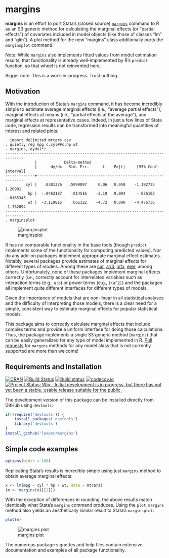 # margins #

**margins** is an effort to port Stata's (closed source) [`margins`](http://www.stata.com/help.cgi?margins) command to R as an S3 generic method for calculating the marginal effects (or "partial effects") of covariates included in model objects (like those of classes "lm" and "glm"). A plot method for the new "margins" class additionally ports the `marginsplot` command.

Note: While `margins` also implements fitted values from model estimation results, that functionality is already well-implemented by R's `predict` function, so that wheel is not reinvented here.

Bigger note: This is a work-in-progress. Trust nothing.

## Motivation ##

With the introduction of Stata's `margins` command, it has become incredibly simple to estimate average marginal effects (i.e., "average partial effects"), marginal effects at means (i.e., "partial effects at the average"), and marginal effects at representative cases. Indeed, in just a few lines of Stata code, regression results can be transformed into meaningful quantities of interest and related plots:

```
. import delimited mtcars.csv
. quietly reg mpg c.cyl##c.hp wt
. margins, dydx(*)
------------------------------------------------------------------------------
             |            Delta-method
             |      dy/dx   Std. Err.      t    P>|t|     [95% Conf. Interval]
-------------+----------------------------------------------------------------
         cyl |   .0381376   .5998897     0.06   0.950    -1.192735     1.26901
          hp |  -.0463187    .014516    -3.19   0.004     -.076103   -.0165343
          wt |  -3.119815    .661322    -4.72   0.000    -4.476736   -1.762894
------------------------------------------------------------------------------
. marginsplot
```

![marginsplot](http://i.imgur.com/VhoaFGp.png)

R has no comparable functionality in the base tools (though `predict` implements some of the functionality for computing predicted values). Nor do any add-on packages implement appropriate marginal effect estimates. Notably, several packages provide estimates of marginal effects for different types of models. Among these are [car](http://cran.r-project.org/web/packages/car/index.html), [alr3](http://cran.r-project.org/web/packages/alr3/index.html), [mfx](http://cran.r-project.org/web/packages/mfx/index.html), [erer](http://cran.r-project.org/web/packages/erer/index.html), among others. Unfortunately, none of these packages implement marginal effects correctly (i.e., correctly account for interrelated variables such as interaction terms (e.g., `a:b`) or power terms (e.g., `I(a^2)`) and the packages all implement quite different interfaces for different types of models.

Given the importance of models that are non-linear in all statistical analyses and the difficulty of interpreting those models, there is a clear need for a simple, consistent way to estimate marginal effects for popular statistical models.

This package aims to correctly calculate marginal effects that include complex terms and provide a uniform interface for doing those calculations. Thus, the package implements a single S3 generic method (`margins`) that can be easily generalized for any type of model implemented in R. [Pull requests](https://github.com/leeper/margins/pulls) for `margins` methods for any model class that is not currently supported are more than welcome!

## Requirements and Installation ##

[![CRAN](http://www.r-pkg.org/badges/version/slopegraph)](http://cran.r-project.org/web/packages/margins/index.html)
[![Build Status](https://travis-ci.org/leeper/margins.svg?branch=master)](https://travis-ci.org/leeper/margins)
[![Build status](https://ci.appveyor.com/api/projects/status/t6nxndmvvcw3gw7f/branch/master?svg=true)](https://ci.appveyor.com/project/leeper/margins/branch/master)
[![codecov.io](http://codecov.io/github/leeper/margins/coverage.svg?branch=master)](http://codecov.io/github/leeper/margins?branch=master)
[![Project Status: Wip - Initial development is in progress, but there has not yet been a stable, usable release suitable for the public.](http://www.repostatus.org/badges/0.1.0/wip.svg)](http://www.repostatus.org/#wip)

The development version of this package can be installed directly from GitHub using `devtools`:

```R
if(!require('devtools')) {
    install.packages('devtools')
    library('devtools')
}
install_github('leeper/margins')
```

## Simple code examples ##

```r
options(width = 100)
```

Replicating Stata's results is incredibly simple using just `margins` method to obtain average marginal effects:

```r
x <- lm(mpg ~ cyl * hp + wt, data = mtcars)
(m <- margins(x)[[1]])
```

With the exception of differences in rounding, the above results match identically what Stata's `margins` command produces. Using the `plot.margins` method also yields an aesthetically similar result to Stata's `marginsplot`:

```R
plot(m)
```

![margins plot](http://i.imgur.com/2oC5UGO.png)

The numerous package vignettes and help files contain extensive documentation and examples of all package functionality.

